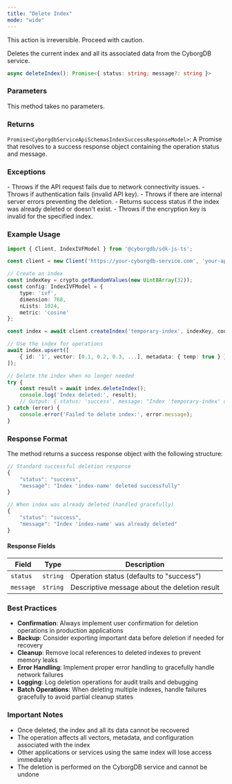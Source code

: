 ```yaml
---
title: "Delete Index"
mode: "wide"
---
```


<Warning>This action is irreversible. Proceed with caution.</Warning>

Deletes the current index and all its associated data from the CyborgDB service.

```typescript
async deleteIndex(): Promise<{ status: string; message?: string }>
```

### Parameters

This method takes no parameters.

### Returns

`Promise<CyborgdbServiceApiSchemasIndexSuccessResponseModel>`: A Promise that resolves to a success response object containing the operation status and message.

### Exceptions

<AccordionGroup>
    <Accordion title="Error">
        - Throws if the API request fails due to network connectivity issues.
        - Throws if authentication fails (invalid API key).
        - Throws if there are internal server errors preventing the deletion.
    </Accordion>
    <Accordion title="Index Errors">
        - Returns success status if the index was already deleted or doesn't exist.
        - Throws if the encryption key is invalid for the specified index.
    </Accordion>
</AccordionGroup>

### Example Usage

```typescript
import { Client, IndexIVFModel } from '@cyborgdb/sdk-js-ts';

const client = new Client('https://your-cyborgdb-service.com', 'your-api-key');

// Create an index
const indexKey = crypto.getRandomValues(new Uint8Array(32));
const config: IndexIVFModel = {
    type: 'ivf',
    dimension: 768,
    nLists: 1024,
    metric: 'cosine'
};

const index = await client.createIndex('temporary-index', indexKey, config);

// Use the index for operations
await index.upsert([
    { id: '1', vector: [0.1, 0.2, 0.3, ...], metadata: { temp: true } }
]);

// Delete the index when no longer needed
try {
    const result = await index.deleteIndex();
    console.log('Index deleted:', result);
    // Output: { status: 'success', message: "Index 'temporary-index' deleted successfully" }
} catch (error) {
    console.error('Failed to delete index:', error.message);
}
```

### Response Format

The method returns a success response object with the following structure:

```typescript
// Standard successful deletion response
{
    "status": "success",
    "message": "Index 'index-name' deleted successfully"
}

// When index was already deleted (handled gracefully)
{
    "status": "success", 
    "message": "Index 'index-name' was already deleted"
}
```

#### Response Fields

| Field | Type | Description |
|-------|------|-------------|
| `status` | `string` | Operation status (defaults to "success") |
| `message` | `string` | Descriptive message about the deletion result |

### Best Practices

- **Confirmation**: Always implement user confirmation for deletion operations in production applications
- **Backup**: Consider exporting important data before deletion if needed for recovery
- **Cleanup**: Remove local references to deleted indexes to prevent memory leaks
- **Error Handling**: Implement proper error handling to gracefully handle network failures
- **Logging**: Log deletion operations for audit trails and debugging
- **Batch Operations**: When deleting multiple indexes, handle failures gracefully to avoid partial cleanup states

### Important Notes

- Once deleted, the index and all its data cannot be recovered
- The operation affects all vectors, metadata, and configuration associated with the index
- Other applications or services using the same index will lose access immediately
- The deletion is performed on the CyborgDB service and cannot be undone
